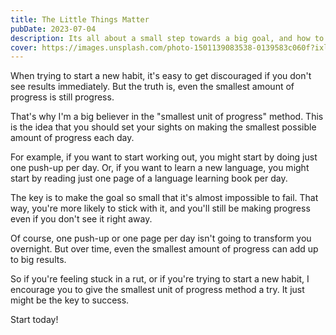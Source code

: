 ```yaml
---
title: The Little Things Matter
pubDate: 2023-07-04
description: Its all about a small step towards a big goal, and how to get there.
cover: https://images.unsplash.com/photo-1501139083538-0139583c060f?ixlib=rb-4.0.3&ixid=M3wxMjA3fDB8MHxwaG90by1wYWdlfHx8fGVufDB8fHx8fA%3D%3D&auto=format&fit=crop&w=2070&q=80
---
```


When trying to start a new habit, it's easy to get discouraged if you don't see results immediately. But the truth is, even the smallest amount of progress is still progress.

That's why I'm a big believer in the "smallest unit of progress" method. This is the idea that you should set your sights on making the smallest possible amount of progress each day.

For example, if you want to start working out, you might start by doing just one push-up per day. Or, if you want to learn a new language, you might start by reading just one page of a language learning book per day.

The key is to make the goal so small that it's almost impossible to fail. That way, you're more likely to stick with it, and you'll still be making progress even if you don't see it right away.

Of course, one push-up or one page per day isn't going to transform you overnight. But over time, even the smallest amount of progress can add up to big results.

So if you're feeling stuck in a rut, or if you're trying to start a new habit, I encourage you to give the smallest unit of progress method a try. It just might be the key to success.

Start today!